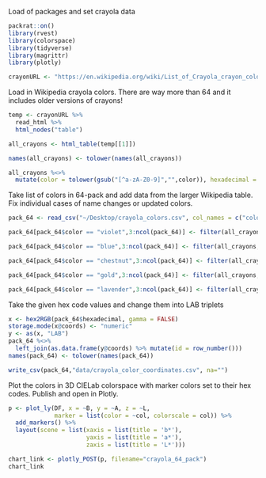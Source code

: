 
Load of packages and set crayola data
```r
packrat::on()
library(rvest)
library(colorspace)
library(tidyverse)
library(magrittr)
library(plotly)

crayonURL <- "https://en.wikipedia.org/wiki/List_of_Crayola_crayon_colors"

```


Load in Wikipedia crayola colors. There are way more than 64 and it includes older versions of crayons!
```r

temp <- crayonURL %>% 
  read_html %>%
  html_nodes("table")

all_crayons <- html_table(temp[[1]])

names(all_crayons) <- tolower(names(all_crayons))

all_crayons %<>%
  mutate(color = tolower(gsub("[^a-zA-Z0-9]","",color)), hexadecimal = substr(hexadecimal, 1,7))

```


Take list of colors in 64-pack and add data from the larger Wikipedia table. Fix individual cases of name changes or updated colors.
```r

pack_64 <- read_csv("~/Desktop/crayola_colors.csv", col_names = c("color", "id")) %>% mutate(color = tolower(gsub("[^a-zA-Z0-9]","",color))) %>% left_join(all_crayons)

pack_64[pack_64$color == "violet",3:ncol(pack_64)] <- filter(all_crayons, color == "violetii") %>% select(-color)

pack_64[pack_64$color == "blue",3:ncol(pack_64)] <- filter(all_crayons, color == "blueiii") %>% select(-color)

pack_64[pack_64$color == "chestnut",3:ncol(pack_64)] <- filter(all_crayons, color == "indianred") %>% select(-color)

pack_64[pack_64$color == "gold",3:ncol(pack_64)] <- filter(all_crayons, color == "goldii") %>% select(-color)

pack_64[pack_64$color == "lavender",3:ncol(pack_64)] <- filter(all_crayons, color == "lavenderii") %>% select(-color)

```


Take the given hex code values and change them into LAB triplets
```r

x <- hex2RGB(pack_64$hexadecimal, gamma = FALSE)
storage.mode(x@coords) <- "numeric" 
y <- as(x, "LAB")
pack_64 %<>% 
  left_join(as.data.frame(y@coords) %>% mutate(id = row_number())) 
names(pack_64) <- tolower(names(pack_64))

write_csv(pack_64,"data/crayola_color_coordinates.csv", na="")

```


Plot the colors in 3D CIELab colorspace with marker colors set to their hex codes. Publish and open in Plotly.
```r
p <- plot_ly(DF, x = ~B, y = ~A, z = ~L, 
             marker = list(color = ~col, colorscale = col)) %>%
  add_markers() %>%
  layout(scene = list(xaxis = list(title = 'b*'),
                      yaxis = list(title = 'a*'),
                      zaxis = list(title = 'L*')))

chart_link <- plotly_POST(p, filename="crayola_64_pack")
chart_link
```



